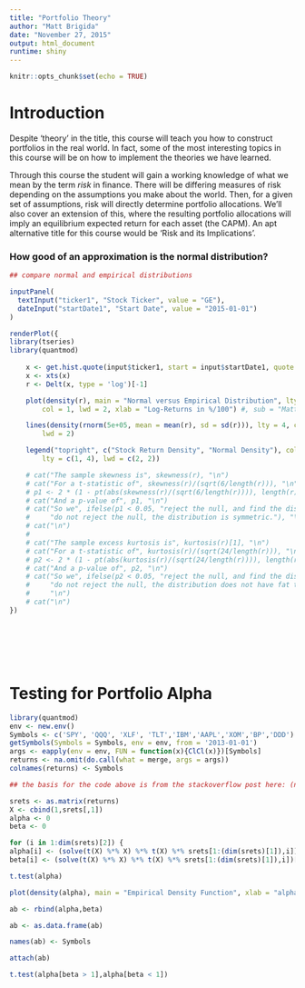 ```yaml
---
title: "Portfolio Theory"
author: "Matt Brigida"
date: "November 27, 2015"
output: html_document
runtime: shiny
---
```


```r
knitr::opts_chunk$set(echo = TRUE)
```

<!---
Note, much of the R code in this text was written long ago, when I wrote even worse R code than I do now.  The code works, but it is inefficient and ugly.  I decided not to rewrite it however, feeling it more important to get the text out and into students' hands.  If you can improve the code, please feel free.  Pull requests are always welcome.
-->


# Introduction

Despite 'theory' in the title, this course will teach you how to construct portfolios in the real world.  In fact, some of the most interesting topics in this course will be on how to implement the theories we have learned.  

Through this course the student will gain a working knowledge of what we mean by the term *risk* in finance.  There will be differing measures of risk depending on the assumptions you make about the world.  Then, for a given set of assumptions, risk will directly determine portfolio allocations.  We'll also cover an extension of this, where the resulting portfolio allocations will imply an equilibrium expected return for each asset (the CAPM).  An apt alternative title for this course would be 'Risk and its Implications'. 



### How good of an approximation is the normal distribution?

```r
## compare normal and empirical distributions 

inputPanel(
  textInput("ticker1", "Stock Ticker", value = "GE"),
  dateInput("startDate1", "Start Date", value = "2015-01-01")
)

renderPlot({
library(tseries)
library(quantmod)
  
    x <- get.hist.quote(input$ticker1, start = input$startDate1, quote = "Close")
    x <- xts(x)
    r <- Delt(x, type = 'log')[-1]

    plot(density(r), main = "Normal versus Empirical Distribution", lty = 1, 
        col = 1, lwd = 2, xlab = "Log-Returns in %/100") #, sub = "Matthew Brigida; Clarion UofP")

    lines(density(rnorm(5e+05, mean = mean(r), sd = sd(r))), lty = 4, col = 2, 
        lwd = 2)

    legend("topright", c("Stock Return Density", "Normal Density"), col = c(1, 2), 
        lty = c(1, 4), lwd = c(2, 2))

    # cat("The sample skewness is", skewness(r), "\n")
    # cat("For a t-statistic of", skewness(r)/(sqrt(6/length(r))), "\n")
    # p1 <- 2 * (1 - pt(abs(skewness(r)/(sqrt(6/length(r)))), length(r) - 1))
    # cat("And a p-value of", p1, "\n")
    # cat("So we", ifelse(p1 < 0.05, "reject the null, and find the distribution is skewed.", 
    #     "do not reject the null, the distribution is symmetric."), "\n")
    # cat("\n")
    # 
    # cat("The sample excess kurtosis is", kurtosis(r)[1], "\n")
    # cat("For a t-statistic of", kurtosis(r)/(sqrt(24/length(r))), "\n")
    # p2 <- 2 * (1 - pt(abs(kurtosis(r)/(sqrt(24/length(r)))), length(r) - 1))
    # cat("And a p-value of", p2, "\n")
    # cat("So we", ifelse(p2 < 0.05, "reject the null, and find the distribution has fat tails.", 
    #     "do not reject the null, the distribution does not have fat tails."), 
    #     "\n")
    # cat("\n")
})    
```


<br/>
<br/>
<br/>
<br/>


Testing for Portfolio Alpha
========================================================



```r
library(quantmod)
env <- new.env()
Symbols <- c('SPY', 'QQQ', 'XLF', 'TLT','IBM','AAPL','XOM','BP','DDD')
getSymbols(Symbols = Symbols, env = env, from = '2013-01-01')
args <- eapply(env = env, FUN = function(x){ClCl(x)})[Symbols]
returns <- na.omit(do.call(what = merge, args = args))
colnames(returns) <- Symbols

## the basis for the code above is from the stackoverflow post here: (need to find and cite, note it might be quant.SE)

srets <- as.matrix(returns)
X <- cbind(1,srets[,1])
alpha <- 0
beta <- 0

for (i in 1:dim(srets)[2]) {
alpha[i] <- (solve(t(X) %*% X) %*% t(X) %*% srets[1:(dim(srets)[1]),i])[1]
beta[i] <- (solve(t(X) %*% X) %*% t(X) %*% srets[1:(dim(srets)[1]),i])[2]}

t.test(alpha)

plot(density(alpha), main = "Empirical Density Function", xlab = "alpha")

ab <- rbind(alpha,beta)

ab <- as.data.frame(ab)

names(ab) <- Symbols

attach(ab)

t.test(alpha[beta > 1],alpha[beta < 1])
```